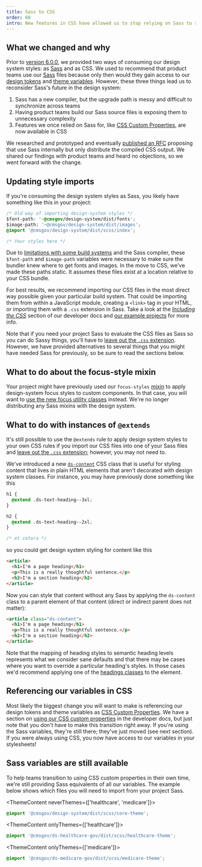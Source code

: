 ```yaml
---
title: Sass to CSS
order: 60
intro: New features in CSS have allowed us to stop relying on Sass to share design tokens with product teams. We're now only distributing our styles as CSS.
---
```


## What we changed and why

Prior to [version 6.0.0](https://github.com/CMSgov/design-system/releases/tag/%40cmsgov%2Fdesign-system%406.0.0), we provided two ways of consuming our design system styles: as [Sass](https://sass-lang.com/) and as CSS. We used to recommend that product teams use our [Sass](https://sass-lang.com/) files because only then would they gain access to our [design tokens](/foundation/theme-colors/) and [theme variables](/components/alert/#styles). However, these three things lead us to reconsider Sass's future in the design system:

1. Sass has a new compiler, but the upgrade path is messy and difficult to synchronize across teams
2. Having product teams build our Sass source files is exposing them to unnecessary complexity
3. Features we once relied on Sass for, like [CSS Custom Properties](https://developer.mozilla.org/en-US/docs/Web/CSS/--*), are now available in CSS

We researched and prototyped and eventually [published an RFC](https://github.com/CMSgov/design-system/discussions/2223) proposing that use Sass internally but only distribute the compiled CSS output. We shared our findings with product teams and heard no objections, so we went forward with the change.

## Updating style imports

If you're consuming the design system styles as Sass, you likely have something like this in your project:

```css
/* Old way of importing design-system styles */
$font-path: '~@cmsgov/design-system/dist/fonts';
$image-path: '~@cmsgov/design-system/dist/images';
@import '@cmsgov/design-system/dist/scss/index';

/* Your styles here */
```

Due to [limitations with some build systems](/getting-started/for-developers/#with-an-asset-bundler) and the Sass compiler, these `$font-path` and `$image-path` variables were necessary to make sure the bundler knew where to get fonts and images. In the move to CSS, we've made these paths static. It assumes these files exist at a location relative to your CSS bundle.

For best results, we recommend importing our CSS files in the most direct way possible given your particular build system. That could be importing them from within a JavaScript module, creating a `<link>` tag in your HTML, or importing them with a `.css` extension in Sass. Take a look at the [_Including the CSS_](https://design.cms.gov/getting-started/for-developers/#including-the-css) section of our developer docs and [our example projects](https://github.com/CMSgov/design-system/tree/main/examples/) for more info.

Note that if you need your project Sass to evaluate the CSS files as Sass so you can do Sassy things, you'll have to [leave out the `.css` extension](https://sass-lang.com/documentation/at-rules/import#plain-css-imports). However, we have provided alternatives to several things that you might have needed Sass for previously, so be sure to read the sections below.

## What to do about the focus-style mixin

Your project might have previously used our `focus-styles` [mixin](https://sass-lang.com/documentation/at-rules/mixin) to apply design-system focus styles to custom components. In that case, you will want to [use the new focus utility classes](/utilities/focus/) instead. We're no longer distributing any Sass mixins with the design system.

## What to do with instances of `@extends`

It's still possible to use the `@extends` rule to apply design system styles to your own CSS rules if you import our CSS files into one of your Sass files and [leave out the `.css` extension](https://sass-lang.com/documentation/at-rules/import#plain-css-imports); however, you may not need to.

We've introduced a new [`ds-content`](/foundation/typography/content/) CSS class that is useful for styling content that lives in plain HTML elements that aren't decorated with design system classes. For instance, you may have previously done something like this

```css
h1 {
  @extend .ds-text-heading--3xl;
}

h2 {
  @extend .ds-text-heading--2xl;
}

/* et cetera */
```

so you could get design system styling for content like this

```html
<article>
  <h1>I'm a page heading</h1>
  <p>This is a really thoughtful sentence.</p>
  <h2>I'm a section heading</h2>
</article>
```

Now you can style that content without any Sass by applying the `ds-content` class to a parent element of that content (direct or indirect parent does not matter):

```html
<article class="ds-content">
  <h1>I'm a page heading</h1>
  <p>This is a really thoughtful sentence.</p>
  <h2>I'm a section heading</h2>
</article>
```

Note that the mapping of heading styles to semantic heading levels represents what we consider sane defaults and that there may be cases where you want to override a particular heading's styles. In those cases we'd recommend applying one of the [headings classes](/foundation/typography/headings/) to the element.

## Referencing our variables in CSS

Most likely the biggest change you will want to make is referencing our design tokens and theme variables as [CSS Custom Properties](https://developer.mozilla.org/en-US/docs/Web/CSS/--*). We have a section on [using our CSS custom properties](/getting-started/for-developers/#css-custom-properties) in the developer docs, but just note that you don't have to make this transition right away. If you're using the Sass variables, they're still there; they've just moved (see next section). If you were always using CSS, you now have access to our variables in your stylesheets!

## Sass variables are still available

To help teams transition to using CSS custom properties in their own time, we're still providing Sass equivalents of all our variables. The example below shows which files you will need to import from your project Sass.

<ThemeContent neverThemes={['healthcare', 'medicare']}>

```css
@import '@cmsgov/design-system/dist/scss/core-theme';
```

</ThemeContent>

<ThemeContent onlyThemes={['healthcare']}>

```css
@import '@cmsgov/ds-healthcare-gov/dist/scss/healthcare-theme';
```

</ThemeContent>

<ThemeContent onlyThemes={['medicare']}>

```css
@import '@cmsgov/ds-medicare-gov/dist/scss/medicare-theme';
```

</ThemeContent>
